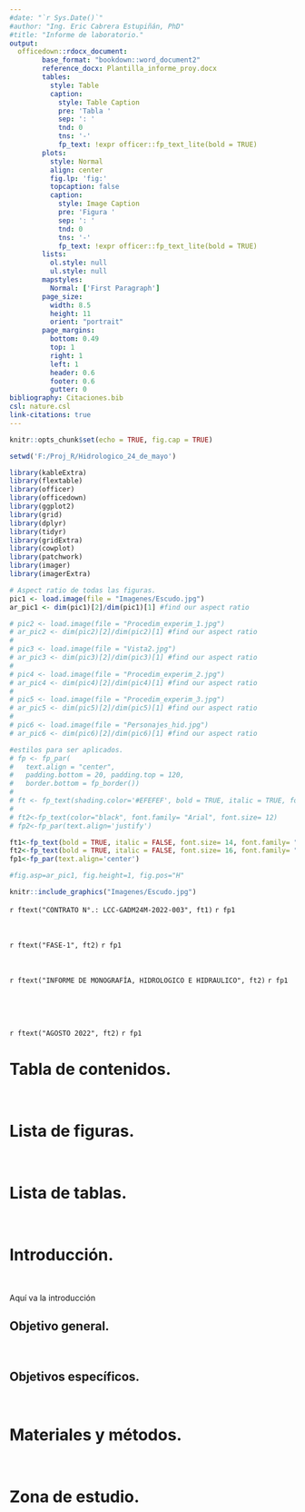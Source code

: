 ```yaml
---
#date: "`r Sys.Date()`"
#author: "Ing. Eric Cabrera Estupiñán, PhD"
#title: "Informe de laboratorio."
output:
  officedown::rdocx_document:
        base_format: "bookdown::word_document2"
        reference_docx: Plantilla_informe_proy.docx
        tables:
          style: Table
          caption:
            style: Table Caption
            pre: 'Tabla '
            sep: ': '
            tnd: 0
            tns: '-'
            fp_text: !expr officer::fp_text_lite(bold = TRUE)
        plots:
          style: Normal
          align: center
          fig.lp: 'fig:'
          topcaption: false
          caption:
            style: Image Caption
            pre: 'Figura '
            sep: ': '
            tnd: 0
            tns: '-'
            fp_text: !expr officer::fp_text_lite(bold = TRUE)
        lists:
          ol.style: null
          ul.style: null
        mapstyles:
          Normal: ['First Paragraph']
        page_size:
          width: 8.5
          height: 11
          orient: "portrait"
        page_margins:
          bottom: 0.49
          top: 1
          right: 1
          left: 1
          header: 0.6
          footer: 0.6
          gutter: 0
bibliography: Citaciones.bib
csl: nature.csl
link-citations: true
---
```


```r
knitr::opts_chunk$set(echo = TRUE, fig.cap = TRUE)

setwd('F:/Proj_R/Hidrologico_24_de_mayo') 

library(kableExtra)
library(flextable)
library(officer)
library(officedown)
library(ggplot2)
library(grid)
library(dplyr)
library(tidyr)
library(gridExtra)
library(cowplot)
library(patchwork)
library(imager)
library(imagerExtra)

# Aspect ratio de todas las figuras.
pic1 <- load.image(file = "Imagenes/Escudo.jpg")
ar_pic1 <- dim(pic1)[2]/dim(pic1)[1] #find our aspect ratio

# pic2 <- load.image(file = "Procedim_experim_1.jpg")
# ar_pic2 <- dim(pic2)[2]/dim(pic2)[1] #find our aspect ratio
# 
# pic3 <- load.image(file = "Vista2.jpg")
# ar_pic3 <- dim(pic3)[2]/dim(pic3)[1] #find our aspect ratio
# 
# pic4 <- load.image(file = "Procedim_experim_2.jpg")
# ar_pic4 <- dim(pic4)[2]/dim(pic4)[1] #find our aspect ratio
# 
# pic5 <- load.image(file = "Procedim_experim_3.jpg")
# ar_pic5 <- dim(pic5)[2]/dim(pic5)[1] #find our aspect ratio
# 
# pic6 <- load.image(file = "Personajes_hid.jpg")
# ar_pic6 <- dim(pic6)[2]/dim(pic6)[1] #find our aspect ratio

#estilos para ser aplicados.
# fp <- fp_par(
#   text.align = "center", 
#   padding.bottom = 20, padding.top = 120, 
#   border.bottom = fp_border())
# 
# ft <- fp_text(shading.color='#EFEFEF', bold = TRUE, italic = TRUE, font.family= "Arial")
# 
# ft2<-fp_text(color="black", font.family= "Arial", font.size= 12)
# fp2<-fp_par(text.align='justify')

ft1<-fp_text(bold = TRUE, italic = FALSE, font.size= 14, font.family= "Arial")
ft2<-fp_text(bold = TRUE, italic = FALSE, font.size= 16, font.family= "Arial")
fp1<-fp_par(text.align='center')
```


```r

#fig.asp=ar_pic1, fig.height=1, fig.pos="H"

knitr::include_graphics("Imagenes/Escudo.jpg")

```


`r ftext("CONTRATO N°.: LCC-GADM24M-2022-003", ft1)` `r fp1`

<br>

`r ftext("FASE-1", ft2)` `r fp1`

<br>

`r ftext("INFORME DE MONOGRAFÍA, HIDROLOGICO E HIDRAULICO", ft2)` `r fp1`

<br>

<br>

`r ftext("AGOSTO 2022", ft2)` `r fp1`

\pagebreak

# Tabla de contenidos.
<br>
<!---BLOCK_TOC--->

\pagebreak

# Lista de figuras.
<br>
<!---BLOCK_TOC{seq_id: 'fig'}--->

# Lista de tablas.
<br>
<!---BLOCK_TOC{seq_id: 'tab'}--->


\newpage

# Introducción.

<br>

Aquí va la introducción

## Objetivo general.

<br>

## Objetivos específicos.

<br>

# Materiales y métodos.

<br>

# Zona de estudio.

<br>


